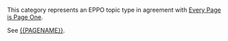 This category represents an EPPO topic type in agreement with [https://everypageispageone.com/the-book/ Every Page is Page One].

See [[{{PAGENAME}}]].
